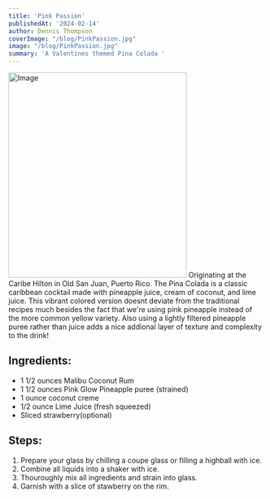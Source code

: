 ```yaml
---
title: 'Pink Passion'
publishedAt: '2024-02-14'
author: Dennis Thompson
coverImage: "/blog/PinkPassion.jpg"
image: "/blog/PinkPassion.jpg"
summary: 'A Valentines themed Pina Colada '
---
```

<Image src="/blog/PinkPassion.jpg" width="350" height="404" alt="Image" />
Originating at the Caribe Hilton in Old San Juan, Puerto Rico. The Pina Colada is a  classic caribbean cocktail made with pineapple juice, cream of coconut, and lime juice. This vibrant colored version doesnt deviate from the traditional recipes much besides the fact that we're using pink pineapple instead of the more common yellow variety. Also using a lightly filtered pineapple puree rather than juice adds a nice addional layer of texture and complexity to the drink! 


## Ingredients:
- 1 1/2 ounces Malibu Coconut Rum
- 1 1/2 ounces Pink Glow Pineapple puree (strained)
- 1 ounce coconut creme
- 1/2 ounce Lime Juice (fresh squeezed)
- Sliced strawberry(optional)

## Steps:
1. Prepare your glass by chilling a coupe glass or filling a highball with ice.
2. Combine all liquids into a shaker with ice.
3. Thouroughly mix all ingredients and strain into glass.
5. Garnish with a slice of stawberry on the rim.


